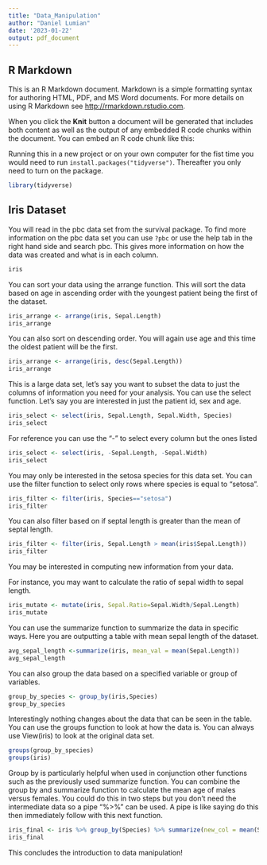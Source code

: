 ```yaml
---
title: "Data_Manipulation"
author: "Daniel Lumian"
date: '2023-01-22'
output: pdf_document
---
```


## R Markdown

This is an R Markdown document. Markdown is a simple formatting syntax for authoring HTML, PDF, and MS Word documents. For more details on using R Markdown see <http://rmarkdown.rstudio.com>.

When you click the **Knit** button a document will be generated that includes both content as well as the output of any embedded R code chunks within the document. You can embed an R code chunk like this:

Running this in a new project or on your own computer for the fist time you would need to run `install.packages("tidyverse")`.  Thereafter you only need to turn on the package. 

```r
library(tidyverse)
```

## Iris Dataset

You will read in the pbc data set from the survival package. To find more information on the pbc data set you can use `?pbc` or use the help tab in the right hand side and search pbc.  This gives more information on how the data was created and what is in each column.
```r
iris
```

You can sort your data using the arrange function.  This will sort the data based on age in ascending order with the youngest patient being the first of the dataset.
```r
iris_arrange <- arrange(iris, Sepal.Length) 
iris_arrange
```
You can also sort on descending order. You will again use age and this time the oldest patient will be the first.
```r
iris_arrange <- arrange(iris, desc(Sepal.Length))
iris_arrange
```
This is a large data set, let's say you want to subset the data to just the columns of information you need for your analysis. You can use the select function. Let's say you are interested in just the patient id, sex and age.
```r
iris_select <- select(iris, Sepal.Length, Sepal.Width, Species)
iris_select
```
For reference you can use the "-" to select every column but the ones listed
```r
iris_select <- select(iris, -Sepal.Length, -Sepal.Width)
iris_select
```
You may only be interested in the setosa species for this data set. You can use the filter function to select only rows where species is equal to "setosa".
```r
iris_filter <- filter(iris, Species=="setosa") 
iris_filter
```
You can also filter based on if septal length is greater than the mean of septal length. 
```r
iris_filter <- filter(iris, Sepal.Length > mean(iris$Sepal.Length))
iris_filter
```
You may be interested in computing new information from your data. 

For instance, you may want to calculate the ratio of sepal width to sepal length.
```r
iris_mutate <- mutate(iris, Sepal.Ratio=Sepal.Width/Sepal.Length) 
iris_mutate
```

You can use the summarize function to summarize the data in specific ways. Here you are outputting a table with mean sepal length of the dataset.
```r
avg_sepal_length <-summarize(iris, mean_val = mean(Sepal.Length))
avg_sepal_length
```
You can also group the data based on a specified variable or group of variables.
```r
group_by_species <- group_by(iris,Species)
group_by_species
```
Interestingly nothing changes about the data that can be seen in the table. You can use the groups function to look at how the data is. You can always use View(iris) to look at the original data set. 
```r
groups(group_by_species)
groups(iris)
```
Group by is particularly helpful when used in conjunction other functions such as the previously used summarize function.  You can combine the group by and summarize function to calculate the mean age of males versus females. You could do this in two steps but you don't need the intermediate data so a pipe "%>%" can be used. A pipe is like saying do this then immediately follow with this next function.
```r
iris_final <- iris %>% group_by(Species) %>% summarize(new_col = mean(Sepal.Length))
iris_final
```
This concludes the introduction to data manipulation!